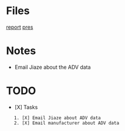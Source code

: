 = Files =
[[file:~/Documents/Meetings/Research Group/2017-05-19/report_CJ_20170519.odp|report]]
[[file:~/Documents/Meetings/Research Group/2017-05-19/report_CJ_20170519.pdf|pres]]
= Notes =
* Email Jiaze about the ADV data

= TODO =
* [X] Tasks
	1. [X] Email Jiaze about ADV data
	2. [X] Email manufacturer about ADV data
